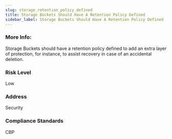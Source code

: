 ```yaml
---
slug: storage_retention_policy_defined
title: Storage Buckets Should Have A Retention Policy Defined
sidebar_label: Storage Buckets Should Have A Retention Policy Defined
---
```


### More Info:

Storage Buckets should have a retention policy defined to add an extra layer of protection, for instance, to assist recovery in case of an accidental deletion.

### Risk Level

Low

### Address

Security

### Compliance Standards

CBP

